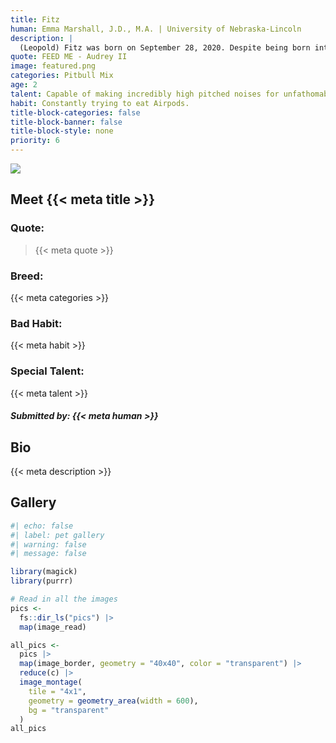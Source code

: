 ```yaml
---
title: Fitz 
human: Emma Marshall, J.D., M.A. | University of Nebraska-Lincoln 
description: |
  (Leopold) Fitz was born on September 28, 2020. Despite being born into one of the worst years in recent memory; he remains the best of pups. You can follow his early adventures in the bustling town of Lincoln, Nebraska on his [instagram](https://www.instagram.com/Fitz_the_pit/)
quote: FEED ME - Audrey II
image: featured.png
categories: Pitbull Mix
age: 2
talent: Capable of making incredibly high pitched noises for unfathomable lengths of time. 
habit: Constantly trying to eat Airpods.
title-block-categories: false
title-block-banner: false
title-block-style: none
priority: 6
---
```


::: grid
::: {#about-pet-text .g-col-12 .g-col-md-6}
![](featured.png){.lightbox}
:::

::: {.g-col-12 .g-col-md-6}
::: {simple-info}
# Meet {{< meta title >}}

### Quote: 

> {{< meta quote >}}

### Breed:

{{< meta categories >}}

### Bad Habit:

{{< meta habit >}}

### Special Talent:

{{< meta talent >}}
:::
:::
:::

##### Submitted by: {{< meta human >}}

## Bio

{{< meta description >}}

## Gallery

```r
#| echo: false
#| label: pet gallery
#| warning: false
#| message: false

library(magick)
library(purrr)

# Read in all the images
pics <-
  fs::dir_ls("pics") |>
  map(image_read)

all_pics <-
  pics |>
  map(image_border, geometry = "40x40", color = "transparent") |>
  reduce(c) |>
  image_montage(
    tile = "4x1",
    geometry = geometry_area(width = 600),
    bg = "transparent"
  )
all_pics
```
